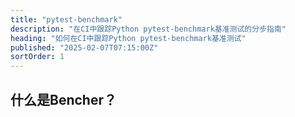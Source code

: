 ```yaml
---
title: "pytest-benchmark"
description: "在CI中跟踪Python pytest-benchmark基准测试的分步指南"
heading: "如何在CI中跟踪Python pytest-benchmark基准测试"
published: "2025-02-07T07:15:00Z"
sortOrder: 1
---
```



<Intro
  text="如何使用pytest-benchmark对Python代码进行基准测试"
  url="/zh/learn/benchmarking/python/pytest-benchmark/"
  name="pytest-benchmark"
/>

## 什么是Bencher？

<BencherIntro />

<Steps
  adapter="python_pytest"
  url="/zh/docs/explanation/adapters/#-python-pytest"
/>

<PythonPytest />

<CallToAction lang={Language.zh} />
